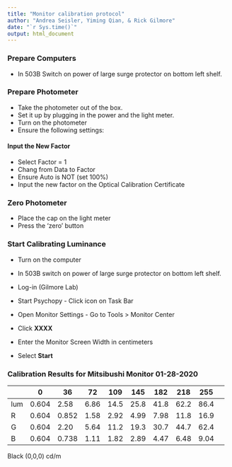 ```yaml
---
title: "Monitor calibration protocol"
author: "Andrea Seisler, Yiming Qian, & Rick Gilmore"
date: "`r Sys.time()`"
output: html_document
---
```


<!-- ## Calibrate Monitor -->

### Prepare Computers

- In 503B Switch on power of large surge protector on bottom left shelf.

### Prepare Photometer

- Take the photometer out of the box. 
- Set it up by plugging in the power and the light meter.
- Turn on the photometer
- Ensure the following settings: 

#### Input the New Factor
- Select Factor = 1
- Chang from Data to Factor
- Ensure Auto is NOT (set 100%)
- Input the new factor on the Optical Calibration Certificate

### Zero Photometer

- Place the cap on the light meter
- Press the 'zero' button

### Start Calibrating Luminance

- Turn on the computer
- In 503B switch on power of large surge protector on bottom left shelf.
- Log-in (Gilmore Lab)

- Start Psychopy - Click icon on Task Bar
- Open Monitor Settings - Go to Tools > Monitor Center

- Click **XXXX**  

    <!-- #![Luminance Calibration](images/new_image.jpg) -->

- Enter the Monitor Screen Width in centimeters
- Select **Start**  
    <!-- #![Luminance Calibration - Enter Value](images/new_image.jpg) -->
    

### Calibration Results for Mitsibushi Monitor 01-28-2020

||0|36|72|109|145|182|218|255|
|---|---|---|---|---|---|---|---|---|---|
|lum|0.604|2.58|6.86|14.5|25.8|41.8|62.2|86.4|
|R|0.604|0.852|1.58|2.92|4.99|7.98|11.8|16.9|
|G|0.604|2.20|5.64|11.2|19.3|30.7|44.7|62.4|
|B|0.604|0.738|1.11|1.82|2.89|4.47|6.48|9.04|

Black (0,0,0) cd/m




<!-- ## Calibrate Projector -->
<!-- ### Run Matlab Script -->

<!-- - At a minimum a black (0,0,0) and white (255,255,255) image must be displayed on the projector screen  -->
<!-- - The script to do this is located on Github: https://gilmore-lab.github.io/photometer_proj -->

<!-- ### Measure Luminance -->

<!-- - Measure the value of each image on the projector screen with the light meter. -->

<!-- ### Log values -->

<!-- - Log the values in the file Box Sync/gilmore-lab/protocols-procedures/projector-calibration.xls -->
